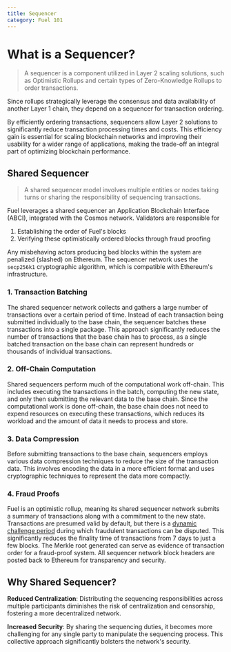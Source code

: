 ```yaml
---
title: Sequencer
category: Fuel 101
---
```


# What is a Sequencer?

> A sequencer is a component utilized in Layer 2 scaling solutions, such as Optimistic Rollups and certain types of Zero-Knowledge Rollups to order transactions.

Since rollups strategically leverage the consensus and data availability of another Layer 1 chain, they depend on a sequencer for transaction ordering.

By efficiently ordering transactions, sequencers allow Layer 2 solutions to significantly reduce transaction processing times and costs. This efficiency gain is essential for scaling blockchain networks and improving their usability for a wider range of applications, making the trade-off an integral part of optimizing blockchain performance.

## Shared Sequencer

> A shared sequencer model involves multiple entities or nodes taking turns or sharing the responsibility of sequencing transactions.

Fuel leverages a shared sequencer an Application Blockchain Interface (ABCI), integrated with the Cosmos network. Validators are responsible for

1. Establishing the order of Fuel's blocks
2. Verifying these optimistically ordered blocks through fraud proofing

Any misbehaving actors producing bad blocks within the system are penalized (slashed) on Ethereum. The sequencer network uses the `secp256k1` cryptographic algorithm, which is compatible with Ethereum's infrastructure.

### 1. Transaction Batching

The shared sequencer network collects and gathers a large number of transactions over a certain period of time. Instead of each transaction being submitted individually to the base chain, the sequencer batches these transactions into a single package. This approach significantly reduces the number of transactions that the base chain has to process, as a single batched transaction on the base chain can represent hundreds or thousands of individual transactions.

### 2. Off-Chain Computation

Shared sequencers perform much of the computational work off-chain. This includes executing the transactions in the batch, computing the new state, and only then submitting the relevant data to the base chain. Since the computational work is done off-chain, the base chain does not need to expend resources on executing these transactions, which reduces its workload and the amount of data it needs to process and store.

### 3. Data Compression

Before submitting transactions to the base chain, sequencers employs various data compression techniques to reduce the size of the transaction data. This involves encoding the data in a more efficient format and uses cryptographic techniques to represent the data more compactly.

### 4. Fraud Proofs

Fuel is an optimistic rollup, meaning its shared sequencer network submits a summary of transactions along with a commitment to the new state. Transactions are presumed valid by default, but there is a [dynamic challenge period](https://forum.fuel.network/t/why-wait-a-week-fast-finality-optimistic-rollups/4471) during which fraudulent transactions can be disputed. This significantly reduces the finality time of transactions from 7 days to just a few blocks. The Merkle root generated can serve as evidence of transaction order for a fraud-proof system. All sequencer network block headers are posted back to Ethereum for transparency and security.

## Why Shared Sequencer?

**Reduced Centralization**: Distributing the sequencing responsibilities across multiple participants diminishes the risk of centralization and censorship, fostering a more decentralized network.

**Increased Security**: By sharing the sequencing duties, it becomes more challenging for any single party to manipulate the sequencing process. This collective approach significantly bolsters the network's security.
